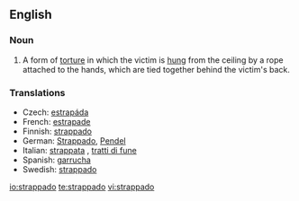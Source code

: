 ==English==

===Noun===
{{wikipedia}}
{{en-noun|-}}

# A form of [[torture]] in which the victim is [[hung]] from the ceiling by a rope attached to the hands, which are tied together behind the victim's back.

===Translations===
* Czech: [[estrapáda]]
* French: [[estrapade]] {{f}}
* Finnish: [[strappado]]
* German: [[Strappado]], [[Pendel]]
* Italian: [[strappata]] {{f}}, [[tratti di fune]]
* Spanish: [[garrucha]]
* Swedish: [[strappado]]

[[io:strappado]]
[[te:strappado]]
[[vi:strappado]]
